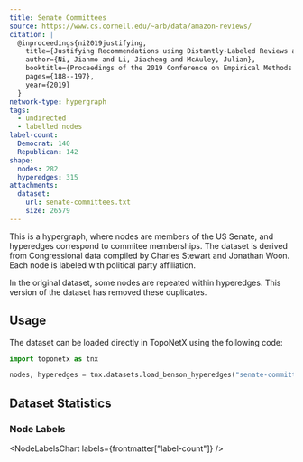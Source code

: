 ```yaml
---
title: Senate Committees
source: https://www.cs.cornell.edu/~arb/data/amazon-reviews/
citation: |
  @inproceedings{ni2019justifying,
    title={Justifying Recommendations using Distantly-Labeled Reviews and Fine-Grained Aspects},
    author={Ni, Jianmo and Li, Jiacheng and McAuley, Julian},
    booktitle={Proceedings of the 2019 Conference on Empirical Methods in Natural Language Processing and the 9th International Joint Conference on Natural Language Processing (EMNLP-IJCNLP)},
    pages={188--197},
    year={2019}
  }
network-type: hypergraph
tags:
  - undirected
  - labelled nodes
label-count:
  Democrat: 140
  Republican: 142
shape:
  nodes: 282
  hyperedges: 315
attachments:
  dataset:
    url: senate-committees.txt
    size: 26579
---
```



This is a hypergraph, where nodes are members of the US Senate, and hyperedges correspond to commitee memberships.
The dataset is derived from Congressional data compiled by Charles Stewart and Jonathan Woon.
Each node is labeled with political party affiliation.

<Alert type="warning">
  In the original dataset, some nodes are repeated within hyperedges. This
  version of the dataset has removed these duplicates.
</Alert>

## Usage

The dataset can be loaded directly in TopoNetX using the following code:

```python
import toponetx as tnx

nodes, hyperedges = tnx.datasets.load_benson_hyperedges("senate-committees")
```

## Dataset Statistics

<dl className="not-prose grid gap-5 sm:grid-cols-2">
  <Stat title="Nodes" value={formatNumber(frontmatter["shape"]["nodes"])} />
  <Stat title="Node Type" value="Senator" />
  <Stat
    title="Hyperedges"
    value={formatNumber(frontmatter["shape"]["hyperedges"])}
  />
  <Stat title="Hyperedge Type" value="Committee Memberships" />
</dl>

### Node Labels

<NodeLabelsChart labels={frontmatter["label-count"]} />
